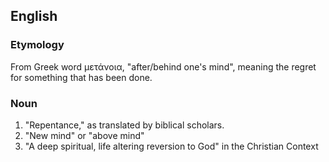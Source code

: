 ==English==

===Etymology===
From Greek word μετάνοια, "after/behind  one's mind", meaning the regret for something that has been done.

===Noun===
#"Repentance," as translated by biblical scholars.
#"New mind" or "above mind"
#"A deep spiritual, life altering reversion to God" in the Christian Context